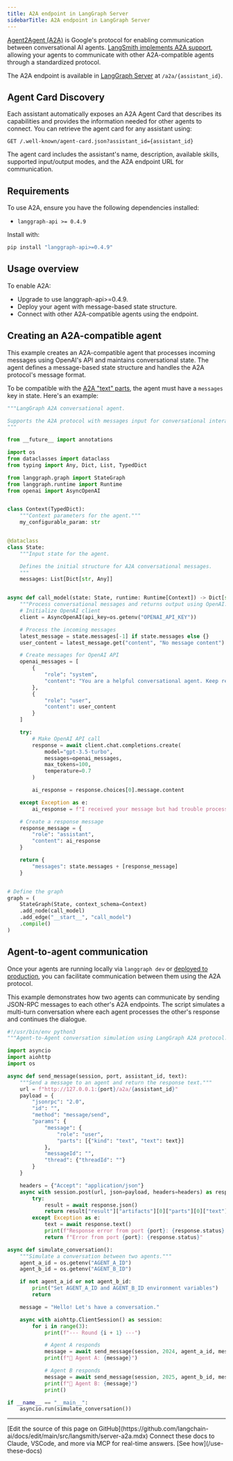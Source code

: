 ```yaml
---
title: A2A endpoint in LangGraph Server
sidebarTitle: A2A endpoint in LangGraph Server
---
```


[Agent2Agent (A2A)](https://a2a-protocol.org/latest/) is Google's protocol for enabling communication between conversational AI agents. [LangSmith implements A2A support](https://langchain-ai.github.io/langgraph/cloud/reference/api/api_ref.html#tag/a2a/post/a2a/{assistant_id}), allowing your agents to communicate with other A2A-compatible agents through a standardized protocol.

The A2A endpoint is available in [LangGraph Server](/langsmith/langgraph-server) at `/a2a/{assistant_id}`.

## Agent Card Discovery

Each assistant automatically exposes an A2A Agent Card that describes its capabilities and provides the information needed for other agents to connect. You can retrieve the agent card for any assistant using:

```
GET /.well-known/agent-card.json?assistant_id={assistant_id}
```

The agent card includes the assistant's name, description, available skills, supported input/output modes, and the A2A endpoint URL for communication.

## Requirements

To use A2A, ensure you have the following dependencies installed:

* `langgraph-api >= 0.4.9`

Install with:

```bash
pip install "langgraph-api>=0.4.9"
```

## Usage overview

To enable A2A:

* Upgrade to use langgraph-api>=0.4.9.
* Deploy your agent with message-based state structure.
* Connect with other A2A-compatible agents using the endpoint.

## Creating an A2A-compatible agent

This example creates an A2A-compatible agent that processes incoming messages using OpenAI's API and maintains conversational state. The agent defines a message-based state structure and handles the A2A protocol's message format.

To be compatible with the [A2A "text" parts](https://a2a-protocol.org/dev/specification/#651-textpart-object), the agent must have a `messages` key in state. Here's an example:

```python
"""LangGraph A2A conversational agent.

Supports the A2A protocol with messages input for conversational interactions.
"""

from __future__ import annotations

import os
from dataclasses import dataclass
from typing import Any, Dict, List, TypedDict

from langgraph.graph import StateGraph
from langgraph.runtime import Runtime
from openai import AsyncOpenAI


class Context(TypedDict):
    """Context parameters for the agent."""
    my_configurable_param: str


@dataclass
class State:
    """Input state for the agent.

    Defines the initial structure for A2A conversational messages.
    """
    messages: List[Dict[str, Any]]


async def call_model(state: State, runtime: Runtime[Context]) -> Dict[str, Any]:
    """Process conversational messages and returns output using OpenAI."""
    # Initialize OpenAI client
    client = AsyncOpenAI(api_key=os.getenv("OPENAI_API_KEY"))

    # Process the incoming messages
    latest_message = state.messages[-1] if state.messages else {}
    user_content = latest_message.get("content", "No message content")

    # Create messages for OpenAI API
    openai_messages = [
        {
            "role": "system",
            "content": "You are a helpful conversational agent. Keep responses brief and engaging."
        },
        {
            "role": "user",
            "content": user_content
        }
    ]

    try:
        # Make OpenAI API call
        response = await client.chat.completions.create(
            model="gpt-3.5-turbo",
            messages=openai_messages,
            max_tokens=100,
            temperature=0.7
        )

        ai_response = response.choices[0].message.content

    except Exception as e:
        ai_response = f"I received your message but had trouble processing it. Error: {str(e)[:50]}..."

    # Create a response message
    response_message = {
        "role": "assistant",
        "content": ai_response
    }

    return {
        "messages": state.messages + [response_message]
    }


# Define the graph
graph = (
    StateGraph(State, context_schema=Context)
    .add_node(call_model)
    .add_edge("__start__", "call_model")
    .compile()
)
```

## Agent-to-agent communication

Once your agents are running locally via `langgraph dev` or [deployed to production](/langsmith/deployments), you can facilitate communication between them using the A2A protocol.

This example demonstrates how two agents can communicate by sending JSON-RPC messages to each other's A2A endpoints. The script simulates a multi-turn conversation where each agent processes the other's response and continues the dialogue.

```python
#!/usr/bin/env python3
"""Agent-to-Agent conversation simulation using LangGraph A2A protocol."""

import asyncio
import aiohttp
import os

async def send_message(session, port, assistant_id, text):
    """Send a message to an agent and return the response text."""
    url = f"http://127.0.0.1:{port}/a2a/{assistant_id}"
    payload = {
        "jsonrpc": "2.0",
        "id": "",
        "method": "message/send",
        "params": {
            "message": {
                "role": "user",
                "parts": [{"kind": "text", "text": text}]
            },
            "messageId": "",
            "thread": {"threadId": ""}
        }
    }

    headers = {"Accept": "application/json"}
    async with session.post(url, json=payload, headers=headers) as response:
        try:
            result = await response.json()
            return result["result"]["artifacts"][0]["parts"][0]["text"]
        except Exception as e:
            text = await response.text()
            print(f"Response error from port {port}: {response.status} - {text}")
            return f"Error from port {port}: {response.status}"

async def simulate_conversation():
    """Simulate a conversation between two agents."""
    agent_a_id = os.getenv("AGENT_A_ID")
    agent_b_id = os.getenv("AGENT_B_ID")

    if not agent_a_id or not agent_b_id:
        print("Set AGENT_A_ID and AGENT_B_ID environment variables")
        return

    message = "Hello! Let's have a conversation."

    async with aiohttp.ClientSession() as session:
        for i in range(3):
            print(f"--- Round {i + 1} ---")

            # Agent A responds
            message = await send_message(session, 2024, agent_a_id, message)
            print(f"🔵 Agent A: {message}")

            # Agent B responds
            message = await send_message(session, 2025, agent_b_id, message)
            print(f"🔴 Agent B: {message}")
            print()

if __name__ == "__main__":
    asyncio.run(simulate_conversation())
```

---

<Callout icon="pen-to-square" iconType="regular">
    [Edit the source of this page on GitHub](https://github.com/langchain-ai/docs/edit/main/src/langsmith/server-a2a.mdx)
</Callout>
<Tip icon="terminal" iconType="regular">
    Connect these docs to Claude, VSCode, and more via MCP for    real-time answers. [See how](/use-these-docs)
</Tip>

